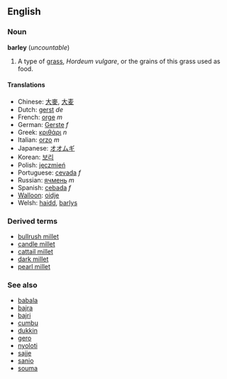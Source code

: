 ==English==
===Noun===
'''barley''' (''uncountable'')

#A type of [[grass]], ''Hordeum vulgare'', or the grains of this grass used as food.

====Translations====

*Chinese: [[大麥]], [[大麦]]
*Dutch: [[gerst]] ''de''
*French: [[orge]] ''m''
*German: [[Gerste]] ''f''
*Greek: [[κριθάρι]] ''n''
*Italian: [[orzo]] ''m''
*Japanese: [[オオムギ]]
*Korean: [[보리]]
*Polish: [[jęczmień]]
*Portuguese: [[cevada]] ''f''
*Russian: [[ячмень]] ''m''
*Spanish: [[cebada]] ''f''
*[[Walloon]]: [[oidje]]
*Welsh: [[haidd]], [[barlys]]

===Derived terms===
*[[bullrush millet]]<!--Name in Africa for pearl millet--> <!--query double 'l'-->
*[[candle millet]]<!--Name in Europe (British English?) for pearl millet-->
*[[cattail millet]]<!--Synonym in the US for pearl millet-->
*[[dark millet]]<!--Name in Europe (British English?) for pearl millet-->
*[[pearl millet]]

===See also===
<!--Are these all English words?-->
*[[babala]]<!--Name in Africa for pearl millet-->
*[[bajra]]<!--Name in India for pearl millet-->
*[[bajri]]<!--Name in India for pearl millet-->
*[[cumbu]]<!--Name in India for pearl millet-->
*[[dukkin]]<!--Name in Africa for pearl millet-->
*[[gero]]<!--Name in Africa for pearl millet-->
*[[nyoloti]]<!--Name in Africa for pearl millet-->
*[[sajje]]<!--Name in India for pearl millet-->
*[[sanio]]<!--Name in Africa for pearl millet-->
*[[souma]]<!--Name in Africa for pearl millet-->
